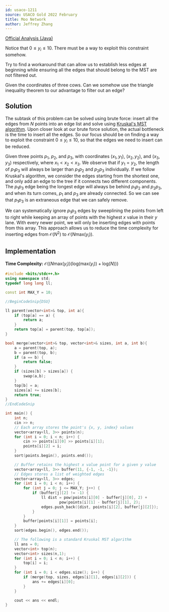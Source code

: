 ```yaml
---
id: usaco-1211
source: USACO Gold 2022 February
title: Moo Network
author: Jeffrey Zhang
---
```


[Official Analysis (Java)](http://usaco.org/current/data/sol_prob3_gold_feb22.html)

<Spoiler title="Hint 1">

Notice that $0 \le y_i \le 10$. There must be a way to exploit this constraint somehow.

</Spoiler>

<Spoiler title="Hint 2">

Try to find a workaround that can allow us to establish less edges at beginning while ensuring all the edges that should belong to the MST are not filtered out.

</Spoiler>

<Spoiler title="Hint 3">

Given the coordinates of three cows. Can we somehow use the triangle inequality theorem to our advantage to filter out an edge?

</Spoiler>

<Spoiler title="Solution">

## Solution

The subtask of this problem can be solved using brute force: insert all the edges from $N$ points into an edge list and solve using [Kruskal's MST algorithm](https://usaco.guide/gold/mst#kruskals). Upon closer look at our brute force solution, the actual bottleneck is the time to insert all the edges.
So our focus should be on finding a way to exploit the constraint $0 \le y_i \le 10$, so that the edges we need to insert can be reduced.
 
Given three points $p_1$, $p_2$, and $p_3$, with coordinates $(x_1, y_1)$, $(x_2, y_2)$, and $(x_3, y_3)$ respectively, where $x_1 < x_2 < x_3$. We observe that if $y_1 = y_2$, the length of $p_1 p_3$ will always be larger than $p_1 p_2$ and $p_2 p_3$ individually. If we follow Kruskal's algorithm, we consider the edges starting from the shortest one, and only add an edge to the tree if it connects two different components. The $p_1 p_3$ edge being the longest edge will always be behind $p_1 p_2$ and $p_2 p_3$, and when its turn comes, $p_1$ and $p_3$ are already connected. So we can see that $p_1 p_3$ is an extraneous edge that we can safely remove.
 
We can systematically ignore $p_1 p_3$ edges by sweeplining the points from left to right while keeping an array of points with the highest $x$ value in their $y$ lane. With every newer point, we will only be inserting edges with points from this array. This approach allows us to reduce the time complexity for inserting edges from $\mathcal{O}(N^2)$ to $\mathcal{O}(N\text{max}(y_i))$.

## Implementation

**Time Complexity:** $\mathcal{O}((N\text{max}(y_i))(\text{log}(\text{max}(y_i))+\text{log}(N)))$

<LanguageSection>
<CPPSection>

```cpp
#include <bits/stdc++.h>
using namespace std;
typedef long long ll;

const int MAX_Y = 10;

//BeginCodeSnip{DSU}

ll parent(vector<int>& top, int a){
	if (top[a] == a) {
		return a;
	}
	return top[a] = parent(top, top[a]);
}

bool merge(vector<int>& top, vector<int>& sizes, int a, int b){
	a = parent(top, a);
	b = parent(top, b);
	if (a == b) {
		return false;
	}
	if (sizes[b] > sizes[a]) {
		swap(a,b);
	}
	top[b] = a;
	sizes[a] += sizes[b];
	return true;
}
//EndCodeSnip

int main() {
	int n;
	cin >> n;
	// Each array stores the point's {x, y, index} values
	vector<array<ll, 3>> points(n);
	for (int i = 0; i < n; i++) {
		cin >> points[i][0] >> points[i][1];
		points[i][2] = i;
	}
	sort(points.begin(), points.end());

	// Buffer retains the highest x value point for a given y value
	vector<array<ll, 3>> buffer(11, {-1, -1, -1});
	// Edges stores a list of weighted edges
	vector<array<ll, 3>> edges;
	for (int i = 0; i < n; i++) {
		for (int j = 0; j <= MAX_Y; j++) {
			if (buffer[j][2] != -1) {
				ll dist = pow(points[i][0] - buffer[j][0], 2) +
						pow(points[i][1] - buffer[j][1], 2);
				edges.push_back({dist, points[i][2], buffer[j][2]});
			}
		}
		buffer[points[i][1]] = points[i];
	}
	sort(edges.begin(), edges.end());

	// The following is a standard Kruskal MST algorithm
	ll ans = 0;
	vector<int> top(n);
	vector<int> sizes(n,1);
	for (int i = 0; i < n; i++) {
		top[i] = i;
	}
	for (int i = 0; i < edges.size(); i++) {
		if (merge(top, sizes, edges[i][1], edges[i][2])) {
			ans += edges[i][0];
		}
	}

	cout << ans << endl;
}
```

</CPPSection>

</LanguageSection>

</Spoiler>
